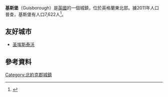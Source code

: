{{Infobox UK place
|country = England
|official_name = Guisborough
|coordinates = {{coord|54.5350|-1.0563|display=inline,title}}
|population = 17,777
|population_ref = （[[2011年英國人口普查|2011年]]）
|civil_parish = Guisborough
|unitary_england = [[Redcar_and_Cleveland|Redcar and Cleveland]]
|lieutenancy_england = [[North_Yorkshire|North Yorkshire]]
|region = North East England
|constituency_westminster = [[南米德爾斯伯勒和東克里夫蘭_(英國國會選區)|南米德爾斯伯勒和東克里夫蘭]]
|post_town = GUISBOROUGH
|postcode_district = TS14
|postcode_area = TS
|dial_code = 01287
|os_grid_reference = NZ610159
|london_distance = 255.1 miles
|static_image_name = Redcar Road and St. Nicholas Church - geograph.org.uk - 574958.jpg
|static_image_caption = 雷德卡路和聖尼古拉斯教堂
}}
'''基斯堡'''（Guisborough）是[[英國|英國]]的一個城鎮，位於英格蘭東北部。據2011年人口普查，基斯堡有人口7,622人<ref>{{cite web|url=http://www.neighbourhood.statistics.gov.uk/dissemination/LeadKeyFigures.do?a=7&b=13689993&c=TS11+8AD&d=14&e=62&g=6376554&i=1001x1003x1032x1004&m=0&r=0&s=1437649562308&enc=1|title=Redcar and Cleveland ward population 2011|accessdate=23 July 2015|archive-url=https://web.archive.org/web/20150723191802/http://www.neighbourhood.statistics.gov.uk/dissemination/LeadKeyFigures.do?a=7&b=13689993&c=TS11+8AD&d=14&e=62&g=6376554&i=1001x1003x1032x1004&m=0&r=0&s=1437649562308&enc=1|archive-date=2015-07-23|dead-url=yes}}</ref>。

==友好城市==
* {{FRA}} [[圣埃斯泰沃|圣埃斯泰沃]]

==參考資料==
{{Reflist}}
[[Category:北約克郡城鎮|Category:北約克郡城鎮]]